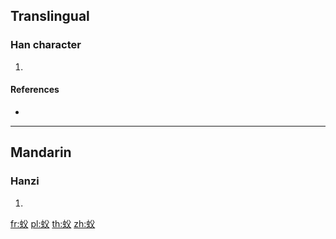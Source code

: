 {{character info/new}}
==Translingual==

===Han character===
{{Han char|rn=142|rad=虫|as=04|sn=10|four=58140|canj=LICK}}

# {{defn|Han|sort=虫04}}

====References====
* {{Han ref|kx=1078.220|dkj=32895|hdz=42839.060|uh=86A5|ud=34469|bh=D3C5|bd=54213}}

----

==Mandarin==

===Hanzi===
{{cmn-hanzi|pin=[[fǔ]] ([[fu3]]), [[tiàn]] ([[tian4]])|wg=fu<sup>3</sup>, t'ien<sup>4</sup>}}

# {{defn|lang=cmn|sort=虫04}}

[[fr:蚥]]
[[pl:蚥]]
[[th:蚥]]
[[zh:蚥]]